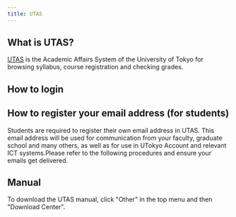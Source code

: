 ```yaml
---
title: UTAS
---
```



## What is UTAS?

[UTAS](https://utas.adm.u-tokyo.ac.jp/campusweb/campusportal.do) is the Academic Affairs System of the University of Tokyo for browsing syllabus, course registration and checking grades.

## How to login

<Login variant="individual" />

## How to register your email address (for students)

Students are required to register their own email address in UTAS. This email address will be used for communication from your faculty, graduate school and many others, as well as for use in UTokyo Account and relevant ICT systems.Please refer to the following procedures and ensure your emails get delivered.

<ConfirmEmail variant="individual" />

## Manual

To download the UTAS manual, click "Other" in the top menu and then "Download Center".
